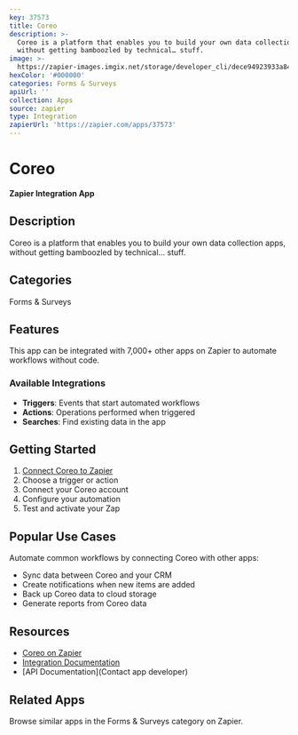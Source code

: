 ```yaml
---
key: 37573
title: Coreo
description: >-
  Coreo is a platform that enables you to build your own data collection apps,
  without getting bamboozled by technical… stuff.
image: >-
  https://zapier-images.imgix.net/storage/developer_cli/dece94923933a84b5e5344fb4bae5d59.png?auto=format%2Ccompress&ixlib=python-3.0.0&q=50
hexColor: '#000000'
categories: Forms & Surveys
apiUrl: ''
collection: Apps
source: zapier
type: Integration
zapierUrl: 'https://zapier.com/apps/37573'
---
```

# Coreo

**Zapier Integration App**

## Description

Coreo is a platform that enables you to build your own data collection apps, without getting bamboozled by technical… stuff.

## Categories

Forms & Surveys

## Features

This app can be integrated with 7,000+ other apps on Zapier to automate workflows without code.

### Available Integrations

- **Triggers**: Events that start automated workflows
- **Actions**: Operations performed when triggered
- **Searches**: Find existing data in the app

## Getting Started

1. [Connect Coreo to Zapier](https://zapier.com/apps/37573)
2. Choose a trigger or action
3. Connect your Coreo account
4. Configure your automation
5. Test and activate your Zap

## Popular Use Cases

Automate common workflows by connecting Coreo with other apps:

- Sync data between Coreo and your CRM
- Create notifications when new items are added
- Back up Coreo data to cloud storage
- Generate reports from Coreo data

## Resources

- [Coreo on Zapier](https://zapier.com/apps/37573)
- [Integration Documentation](https://zapier.com/apps/37573/integrations)
- [API Documentation](Contact app developer)

## Related Apps

Browse similar apps in the Forms & Surveys category on Zapier.
